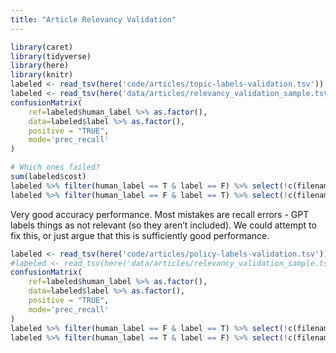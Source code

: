 ```yaml
---
title: "Article Relevancy Validation"
---
```


```r
library(caret)
library(tidyverse)
library(here)
library(knitr)
labeled <- read_tsv(here('code/articles/topic-labels-validation.tsv')) %>% mutate(label = label == 'yes')
labeled <- read_tsv(here('data/articles/relevancy_validation_sample.tsv.bak'))
confusionMatrix(
    ref=labeled$human_label %>% as.factor(), 
    data=labeled$label %>% as.factor(), 
    positive = "TRUE",
    mode='prec_recall'
)
```

```r
# Which ones failed?
sum(labeled$cost)
labeled %>% filter(human_label == T & label == F) %>% select(!c(filename)) %>% kable()
labeled %>% filter(human_label == F & label == T) %>% select(!c(filename)) %>% kable()
```

Very good accuracy performance. Most mistakes are recall errors - GPT labels things
as not relevant (so they aren't included). We could attempt to fix this, or just argue
that this is sufficiently good performance.

```r
labeled <- read_tsv(here('code/articles/policy-labels-validation.tsv')) %>% mutate(label = label == 'yes')
#labeled <- read_tsv(here('data/articles/relevancy_validation_sample.tsv'))
confusionMatrix(
    ref=labeled$human_label %>% as.factor(), 
    data=labeled$label %>% as.factor(), 
    positive = "TRUE",
    mode='prec_recall'
)
labeled %>% filter(human_label == F & label == T) %>% select(!c(filename)) %>% kable()
labeled %>% filter(human_label == T & label == F) %>% select(!c(filename)) %>% kable()
```